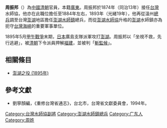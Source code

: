 '''周振邦'''（{{bd|？||？|catIdx=}}）為[[中國|中國]][[清朝|清朝]]官員，本籍[[廣東|廣東]]。周振邦於1874年（同治13年）接任[[台灣|台灣]]水師協，他亦在此職位擔任至1884年左右，1893年（光緒19年），他再從溫州[[總兵|總兵]]調至台灣[[澎湖|澎湖]]地區擔任[[澎湖水師鎮|澎湖水師鎮]]總兵，而從[[澎湖水師協|澎湖水師協]]升格的[[澎湖|澎湖]]水師鎮亦為扼守[[台灣海峽|台灣海峽]]的重要軍事單位。

1895年5月[[甲午戰爭|甲午戰爭]]末期，[[日本|日本]]廣島支隊派軍攻打[[澎湖|澎湖]]。周振邦以「坐視不救，先行逃避」，被[[清朝|清朝]]下令派員押解[[福建|福建]]，並被判「[[斬監候|斬監候]]」。

== 相關條目 ==
*[[澎湖之役_(1895年)|澎湖之役 (1895年)]]

==參考文獻==
*劉寧顏編，《重修台灣省通志》，台北市，台灣省文獻委員會，1994年。

{{start box}}
{{s-before|[[胡桂清|胡桂清]]}}
{{s-title|[[台灣水師協|台灣水師協]][[副將|副將]]|1874年上任}}
{{s-after|[[林福喜|林福喜]]}}
{{end box}}
{{start box}}
{{s-before|[[張其光|張其光]]}}
{{s-title|[[澎湖水師鎮|澎湖水師鎮]][[總兵|總兵]]|1893年上任}}
{{s-after|無}}
{{end box}}

[[Category:台灣水師協副將|Category:台灣水師協副將]]
[[Category:澎湖水師鎮總兵|Category:澎湖水師鎮總兵]]
[[Category:广东人|Category:广东人]]
[[Category:周姓|Category:周姓]]
